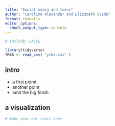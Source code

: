 ```yaml
---
title: "Social media and teens"
author: "Caroline Alexander and Elizabeth Slade"
format: revealjs
editor_options: 
  chunk_output_type: console
---
```


```r
# include: FALSE

library(tidyverse)
YRBS <- read_csv( "yrbs.csv" )
```

## intro

- a first poimt
- another point
- amd the big finsih

## a visualization

```r
# make your bar chart here
```



